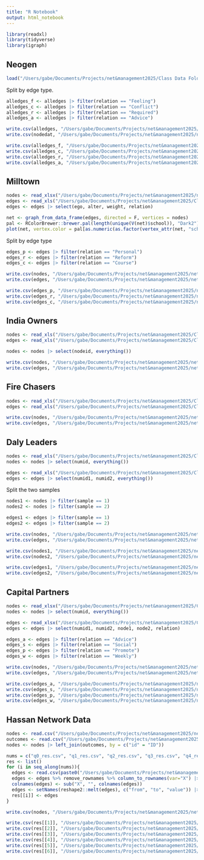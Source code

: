 ```yaml
---
title: "R Notebook"
output: html_notebook
---
```


```r
library(readxl)
library(tidyverse)
library(igraph)
```

## Neogen

```r
load("/Users/gabe/Documents/Projects/net&management2025/Class Data Folders/Neogen/neogenHomophily.RData")
```

Split by edge type.

```r
alledges_f <- alledges |> filter(relation == "Feeling")
alledges_c <- alledges |> filter(relation == "Conflict")
alledges_r <- alledges |> filter(relation == "Required")
alledges_a <- alledges |> filter(relation == "Advice")
```

```r
write.csv(alledges, "/Users/gabe/Documents/Projects/net&management2025/nets_management_2025/Neogen/neo_edges.csv")
write.csv(nodedat, "/Users/gabe/Documents/Projects/net&management2025/nets_management_2025/Neogen/neo_nodes.csv")

write.csv(alledges_f, "/Users/gabe/Documents/Projects/net&management2025/nets_management_2025/Neogen/neo_edges_f.csv")
write.csv(alledges_c, "/Users/gabe/Documents/Projects/net&management2025/nets_management_2025/Neogen/neo_edges_c.csv")
write.csv(alledges_r, "/Users/gabe/Documents/Projects/net&management2025/nets_management_2025/Neogen/neo_edges_r.csv")
write.csv(alledges_a, "/Users/gabe/Documents/Projects/net&management2025/nets_management_2025/Neogen/neo_edges_a.csv")
```

## Milltown

```r
nodes <- read_xlsx("/Users/gabe/Documents/Projects/net&management2025/nets_management_2025/MillTown/attributes.xlsx")
edges <- read_xls("/Users/gabe/Documents/Projects/net&management2025/Class Data Folders/MillTown/AllEdges.xls")
edges <- edges |> select(ego, alter, weight, relation)
```

```r
net <- graph_from_data_frame(edges, directed = F, vertices = nodes)
pal <- RColorBrewer::brewer.pal(length(unique(V(net)$school)), "Dark2")
plot(net, vertex.color = pal[as.numeric(as.factor(vertex_attr(net, "school")))])
```

Split by edge type

```r
edges_p <- edges |> filter(relation == "Personal")
edges_r <- edges |> filter(relation == "Reform")
edges_c <- edges |> filter(relation == "Course")
```

```r
write.csv(nodes, "/Users/gabe/Documents/Projects/net&management2025/nets_management_2025/MillTown/mill_nodes.csv")
write.csv(edges, "/Users/gabe/Documents/Projects/net&management2025/nets_management_2025/MillTown/mill_edges.csv")

write.csv(edges_p, "/Users/gabe/Documents/Projects/net&management2025/nets_management_2025/Neogen/mill_edges_p.csv")
write.csv(edges_r, "/Users/gabe/Documents/Projects/net&management2025/nets_management_2025/Neogen/mill_edges_r.csv")
write.csv(edges_c, "/Users/gabe/Documents/Projects/net&management2025/nets_management_2025/Neogen/mill_edges_c.csv")
```

## India Owners

```r
nodes <- read_xls("/Users/gabe/Documents/Projects/net&management2025/Class Data Folders/IndiaOwners/LargeCompNodes.xls")
edges <- read_xls("/Users/gabe/Documents/Projects/net&management2025/Class Data Folders/IndiaOwners/LargeCompEdges.xls")

nodes <- nodes |> select(nodeid, everything())
```

```r
write.csv(nodes, "/Users/gabe/Documents/Projects/net&management2025/nets_management_2025/IndiaOwners/india_nodes.csv")
write.csv(edges, "/Users/gabe/Documents/Projects/net&management2025/nets_management_2025/IndiaOwners/india_edges.csv")
```

## Fire Chasers

```r
nodes <- read_xls("/Users/gabe/Documents/Projects/net&management2025/Class Data Folders/FireChasers/AllAttribs.xls")
edges <- read_xls("/Users/gabe/Documents/Projects/net&management2025/Class Data Folders/FireChasers/AllEdges.xls")
```

```r
write.csv(nodes, "/Users/gabe/Documents/Projects/net&management2025/nets_management_2025/FireChasers/fire_nodes.csv")
write.csv(edges, "/Users/gabe/Documents/Projects/net&management2025/nets_management_2025/FireChasers/fire_edges.csv")
```

## Daly Leaders

```r
nodes <- read_xls("/Users/gabe/Documents/Projects/net&management2025/Class Data Folders/DalyLeaders/AllAttribs.xls")
nodes <- nodes |> select(numid, everything())

edges <- read_xls("/Users/gabe/Documents/Projects/net&management2025/Class Data Folders/DalyLeaders/AllEdges.xls")
edges <- edges |> select(numid1, numid2, everything())
```

Split the two samples

```r
nodes1 <- nodes |> filter(sample == 1)
nodes2 <- nodes |> filter(sample == 2)

edges1 <- edges |> filter(sample == 1)
edges2 <- edges |> filter(sample == 2)
```

```r
write.csv(nodes, "/Users/gabe/Documents/Projects/net&management2025/nets_management_2025/DalyLeaders/daly_nodes.csv")
write.csv(edges, "/Users/gabe/Documents/Projects/net&management2025/nets_management_2025/DalyLeaders/daly_edges.csv")

write.csv(nodes1, "/Users/gabe/Documents/Projects/net&management2025/nets_management_2025/DalyLeaders/daly_nodes_1.csv")
write.csv(nodes2, "/Users/gabe/Documents/Projects/net&management2025/nets_management_2025/DalyLeaders/daly_nodes_2.csv")

write.csv(edges1, "/Users/gabe/Documents/Projects/net&management2025/nets_management_2025/DalyLeaders/daly_edges_1.csv")
write.csv(edges2, "/Users/gabe/Documents/Projects/net&management2025/nets_management_2025/DalyLeaders/daly_edges_2.csv")
```

## Capital Partners

```r
nodes <- read_xlsx("/Users/gabe/Documents/Projects/net&management2025/Class Data Folders/CapitalPartners/cp_nodes.xlsx")
nodes <- nodes |> select(numid, everything())

edges <- read_xlsx("/Users/gabe/Documents/Projects/net&management2025/Class Data Folders/CapitalPartners/cp_edges.xlsx")
edges <- edges |> select(numid1, numid2, node1, node2, relation)
```

```r
edges_a <- edges |> filter(relation == "Advice")
edges_s <- edges |> filter(relation == "Social")
edges_p <- edges |> filter(relation == "Promote")
edges_w <- edges |> filter(relation == "Weekly")
```


```r
write.csv(nodes, "/Users/gabe/Documents/Projects/net&management2025/nets_management_2025/CapitalPartners/cp_nodes.csv")
write.csv(edges, "/Users/gabe/Documents/Projects/net&management2025/nets_management_2025/CapitalPartners/cp_edges.csv")

write.csv(edges_a, "/Users/gabe/Documents/Projects/net&management2025/nets_management_2025/CapitalPartners/cp_edges_a.csv")
write.csv(edges_s, "/Users/gabe/Documents/Projects/net&management2025/nets_management_2025/CapitalPartners/cp_edges_s.csv")
write.csv(edges_p, "/Users/gabe/Documents/Projects/net&management2025/nets_management_2025/CapitalPartners/cp_edges_p.csv")
write.csv(edges_w, "/Users/gabe/Documents/Projects/net&management2025/nets_management_2025/CapitalPartners/cp_edges_w.csv")
```

## Hassan Network Data

```r
nodes <- read.csv("/Users/gabe/Documents/Projects/net&management2025/nets_management_2025/HasanOrgs/raw_data/atr_res_all.csv")
outcomes <- read.csv("/Users/gabe/Documents/Projects/net&management2025/nets_management_2025/HasanOrgs/raw_data/career_event.csv")
nodes <- nodes |> left_join(outcomes, by = c("id" = "ID"))

nums = c("q0_res.csv", "q1_res.csv", "q2_res.csv", "q3_res.csv", "q4_res.csv", "q5_res.csv")
res <- list()
for (i in seq_along(nums)){
  edges <- read.csv(paste0("/Users/gabe/Documents/Projects/net&management2025/nets_management_2025/HasanOrgs/raw_data/", nums[i]))
  edges <- edges %>% remove_rownames %>% column_to_rownames(var="X") |> as.matrix()
  colnames(edges) <- sub("X", "", colnames(edges))
  edges <- setNames(reshape2::melt(edges), c("from", "to", "value")) |> filter(value == 1)
  res[[i]] <- edges
}
```

```r
write.csv(nodes, "/Users/gabe/Documents/Projects/net&management2025/nets_management_2025/HasanOrgs/hasan_nodes.csv")

write.csv(res[[1]], "/Users/gabe/Documents/Projects/net&management2025/nets_management_2025/HasanOrgs/hasan_edges_1.csv")
write.csv(res[[2]], "/Users/gabe/Documents/Projects/net&management2025/nets_management_2025/HasanOrgs/hasan_edges_2.csv")
write.csv(res[[3]], "/Users/gabe/Documents/Projects/net&management2025/nets_management_2025/HasanOrgs/hasan_edges_3.csv")
write.csv(res[[4]], "/Users/gabe/Documents/Projects/net&management2025/nets_management_2025/HasanOrgs/hasan_edges_4.csv")
write.csv(res[[5]], "/Users/gabe/Documents/Projects/net&management2025/nets_management_2025/HasanOrgs/hasan_edges_5.csv")
write.csv(res[[6]], "/Users/gabe/Documents/Projects/net&management2025/nets_management_2025/HasanOrgs/hasan_edges_6.csv")
```




